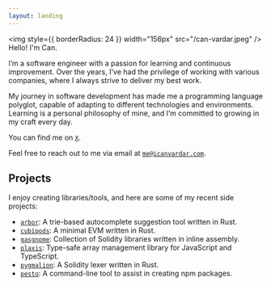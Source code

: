 ```yaml
---
layout: landing
---
```



<img style={{ borderRadius: 24 }} width="156px" src="/can-vardar.jpeg" />
Hello! I'm Can.

I’m a software engineer with a passion for learning and continuous improvement. Over the years, I've had the privilege of working with various companies, where I always strive to deliver my best work. 

My journey in software development has made me a programming language polyglot, capable of adapting to different technologies and environments. Learning is a personal philosophy of mine, and I’m committed to growing in my craft every day. 

You can find me on [`X`](https://x.com/icanvardar).

Feel free to reach out to me via email at [`me@icanvardar.com`](mailto:me@icanvardar.com).

## Projects

I enjoy creating libraries/tools, and here are some of my recent side projects:

- [`arbor`](https://github.com/icanvardar/arbor): A trie-based autocomplete suggestion tool written in Rust.
- [`cubipods`](https://github.com/icanvardar/cubipods): A minimal EVM written in Rust.
- [`gasgnome`](https://github.com/icanvardar/gasgnome): Collection of Solidity libraries written in inline assembly.
- [`plaxis`](https://github.com/icanvardar/plaxis): Type-safe array management library for JavaScript and TypeScript.
- [`pygmalion`](https://github.com/icanvardar/pygmalion): A Solidity lexer written in Rust.
- [`pesto`](https://github.com/icanvardar/pesto): A command-line tool to assist in creating npm packages.
